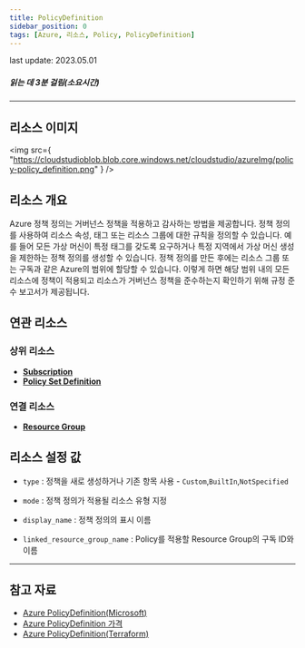 ```yaml
---
title: PolicyDefinition
sidebar_position: 0
tags: [Azure, 리소스, Policy, PolicyDefinition]
---
```


<span className="theme-doc-version-badge badge badge--secondary">
    last update: 2023.05.01
</span>

##### 읽는 데 3분 걸림(소요시간)

---

## 리소스 이미지

<img
    src={
        "https://cloudstudioblob.blob.core.windows.net/cloudstudio/azureImg/policy-policy_definition.png"
    }
/>

## 리소스 개요

Azure 정책 정의는 거버넌스 정책을 적용하고 감사하는 방법을 제공합니다. 정책 정의를 사용하여 리소스 속성, 태그 또는 리소스 그룹에 대한 규칙을 정의할 수 있습니다.
예를 들어 모든 가상 머신이 특정 태그를 갖도록 요구하거나 특정 지역에서 가상 머신 생성을 제한하는 정책 정의를 생성할 수 있습니다.
정책 정의를 만든 후에는 리소스 그룹 또는 구독과 같은 Azure의 범위에 할당할 수 있습니다. 이렇게 하면 해당 범위 내의 모든 리소스에 정책이 적용되고 리소스가 거버넌스 정책을 준수하는지 확인하기 위해 규정 준수 보고서가 제공됩니다.

## 연관 리소스

### 상위 리소스

-   [**Subscription**](https://docs.cstudio.app/docs/resource/azure/Base/Subscription)
-   [**Policy Set Definition**](https://docs.cstudio.app/docs/resource/azure/Policy/PolicySetDefinition)


### 연결 리소스

-   [**Resource Group**](https://docs.cstudio.app/docs/resource/azure/Base/ResourceGroup)

## 리소스 설정 값

-   `type` : 정책을 새로 생성하거나 기존 항목 사용 - `Custom`,`BuiltIn`,`NotSpecified`

-   `mode` : 정책 정의가 적용될 리소스 유형 지정

-   `display_name` : 정책 정의의 표시 이름

-   `linked_resource_group_name` : Policy를 적용할 Resource Group의 구독 ID와 이름

---

## 참고 자료

-   [Azure PolicyDefinition(Microsoft)](https://learn.microsoft.com/en-us/azure/governance/policy/overview)
-   [Azure PolicyDefinition 가격](https://azure.microsoft.com/en-us/pricing/details/azure-policy/)
-   [Azure PolicyDefinition(Terraform)](https://registry.terraform.io/providers/hashicorp/azurerm/latest/docs/resources/policy_definition)
